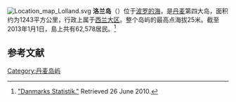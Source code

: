 [[File:Location_map_Lolland.svg|thumb]]
'''洛兰岛'''（{{lang-da|Lolland}}）位于[[波罗的海|波罗的海]]，是[[丹麦|丹麦]]第四大岛，面积约为1243平方公里，行政上属于[[西兰大区|西兰大区]]。整个岛屿的最高点海拔25米。截至2013年1月1日，島上共有62,578居民。<ref name="statistikbanken">[http://statistikbanken.dk/statbank5a/default.asp?w=1024 "Danmarks Statistik."] {{Wayback|url=http://statistikbanken.dk/statbank5a/default.asp?w=1024 |date=20170908201150 }} Retrieved 26 June 2010.</ref>

==参考文献==
{{reflist}}

{{commonscat}}
{{丹麦岛屿列表}}
{{normdaten}}
{{Denmark-geo-stub}}

[[Category:丹麦岛屿|Category:丹麦岛屿]]